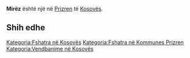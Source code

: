 {{Fshat në 
 | Emri                = Mirëz
 | EmriAlt                = 
 | NAME_SHORT_FORM=      
 | NAME_GENERIC=      
 | NAME_SORT_NAME_RO=      MIREZ
 | FULL_NAME_RO = Mirëz
 | FULL_NAME_ND_RO=Mirez
 | SORT_NAME_RG=MIREZ
 | FULL_NAME_RG=Mirëz
 | FULL_NAME_ND_RG=Mirez
 | SRP_NAME_SHORT_FORM=      
 | SRP_NAME_GENERIC=      
 | SRP_NAME_SORT_NAME_RO=      
 | SRP_FULL_NAME_RO = 
 | SRP_FULL_NAME_ND_RO=
 | SRP_SORT_NAME_RG=
 | SRP_FULL_NAME_RG=
 | SRP_FULL_NAME_ND_RG=
 | Emri (Rasa dhanore) = 
 | Figura              = 
 | Shteti              = Kosovo
 | Komuna              = Prizren
 | Kodi postar         = 
 | Sipërfaqja          = 

 | Popullsia           = 

 | Regj. i popullsisë  = 
 | Dend. e popullsisë  = 
 | Faqja zyrtare       = 
 <!--- Koordinatat ----> 
 | Gjerësia            = 42.180833
 | Gjatësia            = 20.590278
 | Lartësia            = 
}}
'''Mirëz''' është një [[]] në [[Prizren]] të [[Kosovës]].

<!-- == Gjeografia == -->
<!-- == Historia == -->
<!-- == Demografia == -->
== Shih edhe ==
{{Komuna Prizren}}
{{Kosovo-Administrata-Cung}}

[[Kategoria:Fshatra në Kosovës]]
[[Kategoria:Fshatra në Kommunes Prizren]]
[[Kategoria:Vendbanime në Kosovës]]